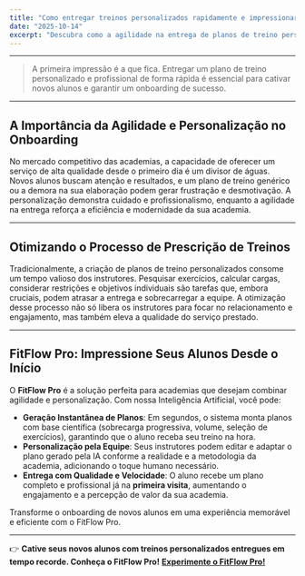 ```yaml
---
title: "Como entregar treinos personalizados rapidamente e impressionar novos alunos"
date: "2025-10-14"
excerpt: "Descubra como a agilidade na entrega de planos de treino personalizados pode ser um diferencial competitivo e impressionar seus novos alunos desde o primeiro contato."
---
```


---

> A primeira impressão é a que fica. Entregar um plano de treino personalizado e profissional de forma rápida é essencial para cativar novos alunos e garantir um onboarding de sucesso.

---

## A Importância da Agilidade e Personalização no Onboarding

No mercado competitivo das academias, a capacidade de oferecer um serviço de alta qualidade desde o primeiro dia é um divisor de águas. Novos alunos buscam atenção e resultados, e um plano de treino genérico ou a demora na sua elaboração podem gerar frustração e desmotivação. A personalização demonstra cuidado e profissionalismo, enquanto a agilidade na entrega reforça a eficiência e modernidade da sua academia.

---

## Otimizando o Processo de Prescrição de Treinos

Tradicionalmente, a criação de planos de treino personalizados consome um tempo valioso dos instrutores. Pesquisar exercícios, calcular cargas, considerar restrições e objetivos individuais são tarefas que, embora cruciais, podem atrasar a entrega e sobrecarregar a equipe. A otimização desse processo não só libera os instrutores para focar no relacionamento e engajamento, mas também eleva a qualidade do serviço prestado.

---

## FitFlow Pro: Impressione Seus Alunos Desde o Início

O **FitFlow Pro** é a solução perfeita para academias que desejam combinar agilidade e personalização. Com nossa Inteligência Artificial, você pode:

- **Geração Instantânea de Planos**: Em segundos, o sistema monta planos com base científica (sobrecarga progressiva, volume, seleção de exercícios), garantindo que o aluno receba seu treino na hora.
- **Personalização pela Equipe**: Seus instrutores podem editar e adaptar o plano gerado pela IA conforme a realidade e a metodologia da academia, adicionando o toque humano necessário.
- **Entrega com Qualidade e Velocidade**: O aluno recebe um plano completo e profissional já na **primeira visita**, aumentando o engajamento e a percepção de valor da sua academia.

Transforme o onboarding de novos alunos em uma experiência memorável e eficiente com o FitFlow Pro.

---

👉 **Cative seus novos alunos com treinos personalizados entregues em tempo recorde. Conheça o FitFlow Pro!**
[**Experimente o FitFlow Pro!**](https://www.fitflowpro.com.br/)

